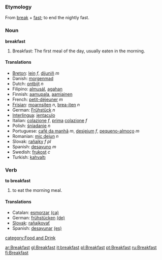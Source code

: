 ===Etymology===
From [[break]] + [[fast]]; to end the nightly fast.

===Noun===
'''breakfast'''

#Breakfast: The first meal of the day, usually eaten in the morning.

====Translations====
*[[Breton]]: [[lein]] ''f'', [[dijuniñ]] ''m''
*Danish: [[morgenmad]]
*Dutch: [[ontbijt]] ''n''
*Filipino: [[almusál]], [[agahan]]
*Finnish: [[aamupala]], [[aamiainen]]
*French: [[petit-déjeuner]] ''m''
*[[Frisian]]: [[moarnsiten]] ''n'', [[brea-iten]] ''n''
*German: [[Frühstück]] ''n''
*[[Interlingua]]: [[jentaculo]]
*Italian: [[colazione]] ''f'', [[prima]] [[colazione]] ''f''
*Polish: [[śniadanie]] ''n''
*Portuguese: [[café da manhã]] ''m'', [[desjejum]] ''f'', [[pequeno-almoço]] ''m''
*Romanian: [[mic dejun]] ''n''
*Slovak: [[raňajky]] ''f pl''
*Spanish: [[desayuno]] ''m''
*Swedish: [[frukost]] ''c''
*Turkish: [[kahvaltı]]

===Verb===
'''to breakfast'''

# to eat the morning meal.

====Translations====
*Catalan: [[esmorzar]] [[:ca:esmorzar|(ca)]]
*German: [[frühstücken]] [[:de:frühstücken|(de)]]
*[[Slovak]]: [[raňajkovať]]
*Spanish: [[desayunar]] [[:es:desayunar|(es)]]

[[category:Food and Drink]]

[[ar:Breakfast]]
[[gl:Breakfast]]
[[it:breakfast]]
[[pl:Breakfast]]
[[pt:Breakfast]]
[[ru:Breakfast]]
[[fi:Breakfast]]
